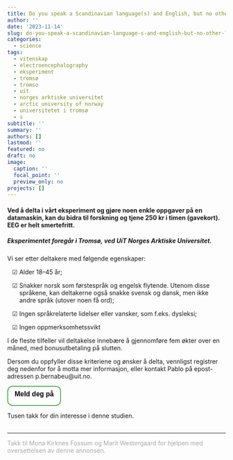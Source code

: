 ```yaml
---
title: Do you speak a Scandinavian language(s) and English, but no other languages? Delta i et EEG-eksperiment
author: ''
date: '2023-11-14'
slug: do-you-speak-a-scandinavian-language-s-and-english-but-no-other-languages-delta-i-et-eeg-eksperiment
categories:
  - science
tags:
  - vitenskap
  - electroencephalography
  - eksperiment
  - tromsø
  - tromso
  - uit
  - norges arktiske universitet
  - arctic university of norway
  - universitetet i tromsø
  - s
subtitle: ''
summary: ''
authors: []
lastmod: ''
featured: no
draft: no
image:
  caption: ''
  focal_point: ''
  preview_only: no
projects: []
---
```



#### Ved å delta i vårt eksperiment og gjøre noen enkle oppgaver på en datamaskin, kan du bidra til forskning og tjene 250 kr i timen (gavekort). EEG er helt smertefritt.

<div>

##### Eksperimentet foregår i Tromsø, ved UiT Norges Arktiske Universitet.

Vi ser etter deltakere med følgende egenskaper:

<div style = 'text-indent:-1.2em; margin-left:2em;'>

   ☑ Alder 18–45 år;

   ☑ Snakker norsk som førstespråk og engelsk flytende. Utenom disse språkene, kan deltakerne også snakke svensk og dansk, men ikke andre språk (utover noen få ord);

   ☑ Ingen språkrelaterte lidelser eller vansker, som f.eks. dysleksi;

   ☑ Ingen oppmerksomhetssvikt
   
</div>


I de fleste tilfeller vil deltakelse innebære å gjennomføre fem økter over en måned, med bonusutbetaling på slutten.

Dersom du oppfyller disse kriteriene og ønsker å delta, vennligst registrer deg nedenfor for å motta mer informasjon, eller kontakt Pablo på epost-adressen p.bernabeu@uit.no.

<a href='https://rb.gy/9zbhfv'> 
  <button style = "background-color: white; color: black; border: 2px solid #4CAF50; border-radius: 12px;">
  <h3 style = "margin-top: 7px !important; margin-left: 9px !important; margin-right: 9px !important;"> 
  <span style="color:#86ea8d;"><i class="fa fa-envelope" aria-hidden="true"></i></span>
  Meld deg på
  </h3></button>
</a>

Tusen takk for din interesse i denne studien.

<div style = 'margin-top: 6%;'></div>

</div>

---

<span style='color:darkgrey;'>Takk til Mona Kirknes Fossum og Marit Westergaard for hjelpen med oversettelsen av denne annonsen.</span>

